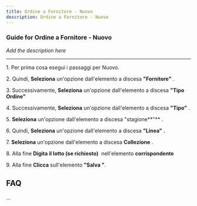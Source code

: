 ```yaml
---
title: Ordine a Fornitore - Nuovo
description: Ordine a Fornitore - Nuovo
---
```


### Guide for Ordine a Fornitore - Nuovo

*Add the description here*

___

1\. Per prima cosa esegui i passaggi per Nuovo.  
  
2\. Quindi, **Seleziona** un'opzione dall'elemento a discesa **"Fornitore"** .  
  
3\. Successivamente, **Seleziona** un'opzione dall'elemento a discesa **"Tipo Ordine"**  
  
4\. Successivamente, **Seleziona** un'opzione dall'elemento a discesa **"Tipo"** .  
  
5. **Seleziona** un'opzione dall'elemento a discesa "stagione**"** .  
  
6\. Quindi, **Seleziona** un'opzione dall'elemento a discesa **"Linea" .**  
  
7. **Seleziona** un'opzione dall'elemento a discesa **Collezione** .  
  
8\. Alla fine **Digita il lotto (se richiesto)**  nell'elemento **corrispondente**  
  
9\. Alla fine **Clicca** sull'elemento **"Salva "**.

FAQ
---

...